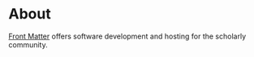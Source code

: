 # About

[Front Matter](https://front-matter.io) offers software development and hosting for the scholarly community.
